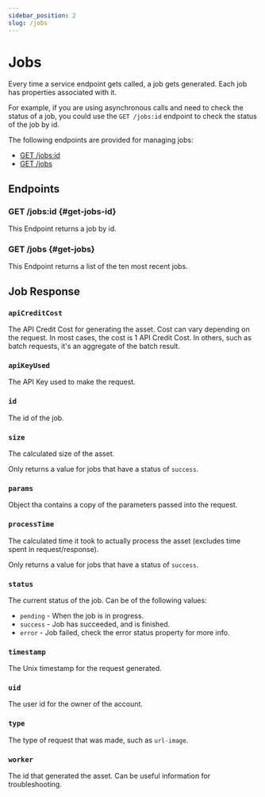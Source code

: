 ```yaml
---
sidebar_position: 2
slug: /jobs
---
```


# Jobs

Every time a service endpoint gets called, a job gets generated. Each job has properties associated with it.

For example, if you are using asynchronous calls and need to check the status of a job, you could use the `GET /jobs:id` endpoint to check the status of the job by id.

The following endpoints are provided for managing jobs:

- [GET /jobs:id](#get-jobs-id)
- [GET /jobs](#get-jobs)

## Endpoints

### GET /jobs:id {#get-jobs-id}

This Endpoint returns a job by id.

### GET /jobs {#get-jobs}

This Endpoint returns a list of the ten most recent jobs.

## Job Response

### `apiCreditCost`

The API Credit Cost for generating the asset. Cost can vary depending on the request. In most cases, the cost is 1 API Credit Cost. In others, such as batch requests, it's an aggregate of the batch result.

### `apiKeyUsed`

The API Key used to make the request.


### `id`

The id of the job.

### `size`

The calculated size of the asset.

Only returns a value for jobs that have a status of `success`.

### `params`

Object tha contains a copy of the parameters passed into the request.

### `processTime`

The calculated time it took to actually process the asset (excludes time spent in request/response).

Only returns a value for jobs that have a status of `success`.

### `status`

The current status of the job. Can be of the following values:

- `pending` - When the job is in progress.
- `success` - Job has succeeded, and is finished.
- `error` - Job failed, check the error status property for more info.

### `timestamp`

The Unix timestamp for the request generated.

### `uid`

The user id for the owner of the account.

### `type`

The type of request that was made, such as `url-image`.

### `worker`

The id that generated the asset. Can be useful information for troubleshooting.
